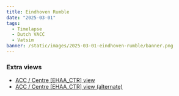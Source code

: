 ```yaml
---
title: Eindhoven Rumble
date: "2025-03-01"
tags:
  - Timelapse
  - Dutch VACC
  - Vatsim
banner: /static/images/2025-03-01-eindhoven-rumble/banner.png
---
```


<Youtube id="Ktl78vdq5Sc" />

### Extra views

- [ACC / Centre [EHAA_CTR] view](https://youtu.be/a1mnJSkq8Gc)
- [ACC / Centre [EHAA_CTR] view (alternate)](https://youtu.be/b4ciF31SAlc)
